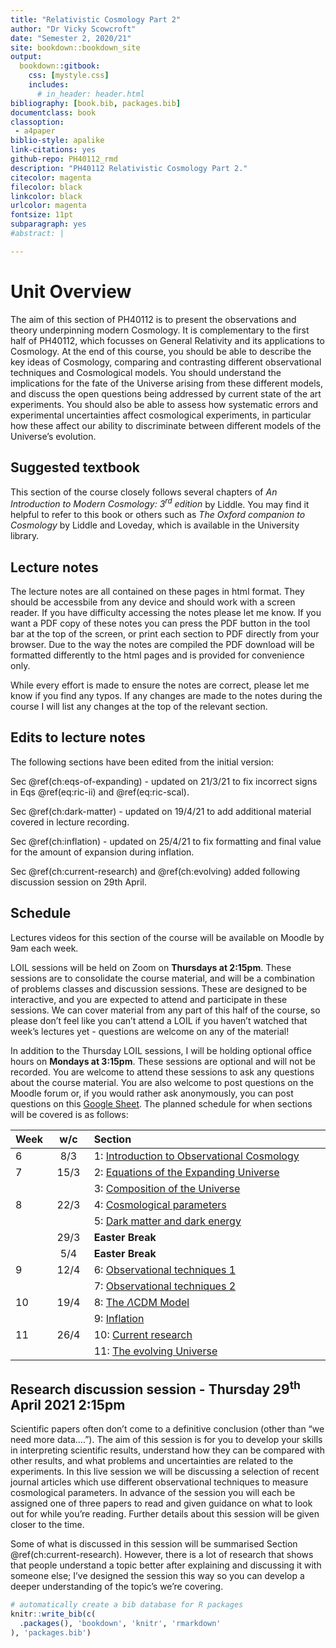 ```yaml
---
title: "Relativistic Cosmology Part 2"
author: "Dr Vicky Scowcroft"
date: "Semester 2, 2020/21"
site: bookdown::bookdown_site
output: 
  bookdown::gitbook:
    css: [mystyle.css]
    includes:
      # in_header: header.html
bibliography: [book.bib, packages.bib]
documentclass: book
classoption: 
 - a4paper
biblio-style: apalike
link-citations: yes
github-repo: PH40112_rmd
description: "PH40112 Relativistic Cosmology Part 2."
citecolor: magenta
filecolor: black
linkcolor: black
urlcolor: magenta
fontsize: 11pt
subparagraph: yes
#abstract: | 

---
```

# Unit Overview {-}
  The aim of this section of PH40112 is to present the observations and
  theory underpinning modern Cosmology. It is complementary to the first
  half of PH40112, which focusses on General Relativity and its
  applications to Cosmology. At the end of this course, you should be
  able to describe the key ideas of Cosmology, comparing and contrasting
  different observational techniques and Cosmological models. You should
  understand the implications for the fate of the Universe arising from
  these different models, and discuss the open questions being addressed
  by current state of the art experiments. You should also be able to
  assess how systematic errors and experimental uncertainties affect
  cosmological experiments, in particular how these affect our ability
  to discriminate between different models of the Universe's evolution.
  

## Suggested textbook {-}
  This section of the course closely follows several chapters of *An
  Introduction to Modern Cosmology: 3<sup>rd</sup> edition* by Liddle.
  You may find it helpful to refer to this book or others such as *The
  Oxford companion to Cosmology* by Liddle and Loveday, which is
  available in the University library.
  
## Lecture notes {-}
The lecture notes are all contained on these pages in html format. They should be accessbile from any device and should work with a screen reader. If you have difficulty accessing the notes please let me know. If you want a PDF copy of these notes you can press the PDF button in the tool bar at the top of the screen, or print each section to PDF directly from your browser. Due to the way the notes are compiled the PDF download will be formatted differently to the html pages and is provided for convenience only. 

While every effort is made to ensure the notes are correct, please let me know if you find any typos. If any changes are made to the notes during the course I will list any changes at the top of the relevant section.

## Edits to lecture notes {-}
The following sections have been edited from the initial version:

Sec \@ref(ch:eqs-of-expanding) - updated on 21/3/21 to fix incorrect signs in Eqs \@ref(eq:ric-ii) and \@ref(eq:ric-scal).

Sec \@ref(ch:dark-matter) - updated on 19/4/21 to add additional material covered in lecture recording.

Sec \@ref(ch:inflation) - updated on 25/4/21 to fix formatting and final value for the amount of expansion during inflation. 

Sec \@ref(ch:current-research) and \@ref(ch:evolving) added following discussion session on 29th April. 

## Schedule {-}
Lectures videos for this section of the course will be available on Moodle by 9am each week.

LOIL sessions will be held on Zoom on **Thursdays at 2:15pm**. These sessions are to consolidate the course material, and will be a combination of problems classes and discussion sessions. These are designed to be interactive, and you are expected to attend and participate in these sessions. We can cover material from any part of this half of the course, so please don't feel like you can't attend a LOIL if you haven't watched that week's lectures yet - questions are welcome on any of the material! 

In addition to the Thursday LOIL sessions, I will be holding optional office hours on **Mondays at 3:15pm**. These sessions are optional and will not be recorded. You are welcome to attend these sessions to ask any questions about the course material. You are also welcome to post questions on the Moodle forum or, if you would rather ask anonymously, you can post questions on this [Google Sheet](https://docs.google.com/spreadsheets/d/1QtkblLWIQ7LzWiUlu-3b3iUtGuyfQ2Qb31jY6UdCznE/edit?usp=sharing).
The planned schedule for when sections will be covered is as follows:

| Week | w/c  | Section                                    |
|:------|:------:|:--------------------------------------------|
| 6    | 8/3  | 1: [Introduction to Observational Cosmology](#ch:intro_obs) |
| 7    | 15/3 | 2: [Equations of the Expanding Universe](#ch:eqs_of_expanding)     |
|      |      | 3: [Composition of the Universe](#ch:constituents)                |
| 8    | 22/3 | 4: [Cosmological parameters](#ch:obs-params)            |
|      |      | 5: [Dark matter and dark energy](#ch:dark-matter)            |
|      | 29/3 | **Easter Break**                           |
|      | 5/4  | **Easter Break**                           |
| 9    | 12/4 | 6: [Observational techniques 1](#ch:obs-techs)             |
|      |      | 7: [Observational techniques 2](#ch:obs-techs-cmb)              |
| 10   | 19/4 | 8: [The $\Lambda$CDM Model](#ch:lambdacdm)                      |
|      |      | 9: [Inflation](#ch:inflation)                               |
| 11   | 26/4 | 10: [Current research](#ch:current-research)                      |
|      |      | 11: [The evolving Universe](#ch:evolving)                 |

## Research discussion session - **Thursday 29^th^ April 2021 2:15pm** {-}

Scientific papers often don't come to a definitive conclusion (other than "we need more data...."). The aim of this session is for you to develop your skills in interpreting scientific results, understand how they can be compared with other results, and what problems and uncertainties are related to the experiments. In this live session we will be discussing a selection of recent journal articles which use different observational techniques to measure cosmological parameters. In advance of the session you will each be assigned one of three papers to read and given guidance on what to look out for while you're reading. Further details about this session will be given closer to the time.

Some of what is discussed in this session will be summarised Section \@ref(ch:current-research). However, there is a lot of research that shows that people understand a topic better after explaining and discussing it with someone else; I've designed the session this way so you can develop a deeper understanding of the topic's we're covering. 



```r
# automatically create a bib database for R packages
knitr::write_bib(c(
  .packages(), 'bookdown', 'knitr', 'rmarkdown'
), 'packages.bib')
```
